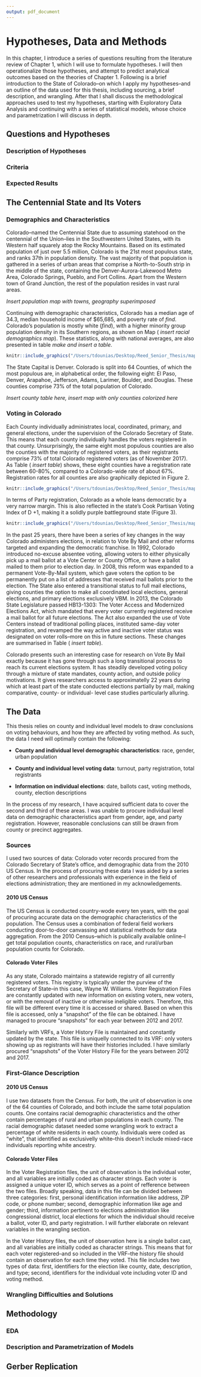 ```yaml
---
output: pdf_document
---
```



# Hypotheses, Data and Methods
   
    
In this chapter, I introduce a series of questions resulting from the literature review of Chapter 1, which I will use to formulate hypotheses. I will then operationalize those hypotheses, and attempt to predict analytical outcomes based on the theories of Chapter 1. Following is a brief introduction to the State of Colorado--on which I apply my hypotheses--and an outline of the data used for this thesis, including sourcing, a brief description, and wrangling. After that I shall discuss the methodological approaches used to test my hypotheses, starting with Exploratory Data Analysis and continuing with a series of statistical models, whose choice and parametrization I will discuss in depth.
   
## Questions and Hypotheses

### Description of Hypotheses

### Criteria

### Expected Results

## The Centennial State and Its Voters  

### Demographics and Characteristics
   
Colorado--named the Centennial State due to assuming statehood on the centennial of the Union--lies in the Southwestern United States, with its Western half squarely atop the Rocky Mountains. Based on its estimated population of just over 5.5 million, Colorado is the 21st most populous state, and ranks 37th in population density. The vast majority of that population is gathered in a series of urban areas that comprise a North-to-South strip in the middle of the state, containing the Denver-Aurora-Lakewood Metro Area, Colorado Springs, Pueblo, and Fort Collins. Apart from the Western town of Grand Junction, the rest of the population resides in vast rural areas.  
   
_Insert population map with towns, geography superimposed_  
  
Continuing with demographic characteristics, Colorado has a median age of 34.3, median household income of $65,685, and poverty rate of _find_. Colorado's population is mostly white (_find_), with a higher minority group population density in its Southern regions, as shown on Map ( _insert racial demographics map_). These statistics, along with national averages, are also presented in table _make and insert a table_. 


```r
knitr::include_graphics("/Users/tdounias/Desktop/Reed_Senior_Thesis/maps/pct_white_county_map.png")
```
   
The State Capital is Denver. Colorado is split into 64 Counties, of which the most populous are, in alphabetical order, the following eight:  El Paso, Denver, Arapahoe, Jefferson, Adams, Larimer, Boulder, and Douglas. These counties comprise 73% of the total population of Colorado.
   
_Insert county table here, insert map with only counties colorized here_

### Voting in Colorado  
    
Each County individually administrates local, coordinated, primary, and general elections, under the supervision of the Colorado Secretary of State. This means that each county individually handles the voters registered in that county. Unsurprisingly, the same eight most populous counties are also the counties with the majority of registered voters, as their registrants comprise 73% of total Colorado registered voters (as of November 2017). As Table  ( _insert table_) shows, these eight counties have a registration rate between 60-80%, compared to a Colorado-wide rate of about 67%. Registration rates for all counties are also graphically depicted in Figure 2.

```r
knitr::include_graphics("/Users/tdounias/Desktop/Reed_Senior_Thesis/maps/pct_registered_county_map.png")
```

In terms of Party registration, Colorado as a whole leans democratic by a very narrow margin. This is also reflected in the state's Cook Partisan Voting Index of D +1, making it a solidly purple battleground state (Figure 3).

```r
knitr::include_graphics("/Users/tdounias/Desktop/Reed_Senior_Thesis/maps/party_affiliation_county_map.png")
```
   
In the past 25 years, there have been a series of key changes in the way Colorado administers elections, in relation to Vote By Mail and other reforms targeted and expanding the democratic franchise. In 1992, Colorado introduced no-excuse absentee voting, allowing voters to either physically pick up a mail ballot at a Vote Center or County Office, or have a ballot mailed to them prior to election day. In 2008, this reform was expanded to a permanent Vote-By-Mail system, which gave voters the option to be permanently put on a list of addresses that received mail ballots prior to the election. The State also entered a transitional status to full mail elections, giving counties the option to make all coordinated local elections, general elections, and primary elections exclusively VBM. In 2013, the Colorado State Legislature passed HB13-1303: The Voter Access and Modernized Elections Act, which mandated that every voter currently registered receive a mail ballot for all future elections. The Act also expanded the use of Vote Centers instead of traditional polling places, instituted same-day voter registration, and revamped the way active and inactive voter status was designated on voter rolls--more on this in future sections. These changes are summarised in Table ( _insert table_).   
    
Colorado presents such an interesting case for research on Vote By Mail exactly because it has gone through such a long transitional process to reach its current elections system. It has steadily developed voting policy through a mixture of state mandates, county action, and outside policy motivations. It gives researchers access to approximatelly 22 years during which at least part of the state conducted elections partially by mail, making comparative, county- or individual- level case studies particularly alluring.
  
## The Data  

This thesis relies on county and individual level models to draw conclusions on voting behaviours, and how they are affected by voting method. As such, the data I need will optimally contain the following:

* **County and individual level demographic characteristics**: race, gender, urban population
  
* **County and individual level voting data**: turnout, party registration, total registrants
  
* **Information on individual elections**: date, ballots cast, voting methods, county, election descriptions
  
In the process of my research, I have acquired sufficient data to cover the second and third of these areas. I was unable to procure individual level data on demographic characteristics apart from gender, age, and party registration. However, reasonable conclusions can still be drawn from county or precinct aggregates.
  
### Sources
  
I used two sources of data: Colorado voter records procured from the Colorado Secretary of State's office, and demographic data from the 2010 US Census. In the process of procuring these data I was aided by a series of other researchers and professionals with experience in the field of elections administration; they are mentioned in my acknowledgements.

#### 2010 US Census
   
The US Census is conducted country-wode every ten years, with the goal of procuring accurate data on the demographic characteristics of the population. The Census uses a combination of federal field workers conducting door-to-door canvassing and statistical methods for data aggregation. From the 2010 Census--which is publically available online--I get total population counts, characteristics on race, and rural/urban population counts for Colorado.  
   
#### Colorado Voter Files

As any state, Colorado maintains a statewide registry of all currently registered voters. This registry is typically under the purview of the Secretary of State--in this case, Wayne W. Williams. Voter Registration Files are constantly updated with new information on existing voters, new voters, or with the removal of inactive or otherwise ineligible voters. Therefore, this file will be different every time it is accessed or shared. Based on when this file is accessed, only a "snapshot" of the file can be obtained. I have managed to procure "snapshots" for each year between 2012 and 2017.  
    
Similarly with VRFs, a Voter History File is maintained and constantly updated by the state. This file is uniquelly connected to its VRF: only voters showing up as registrants will have their histories included. I have similarly procured "snapshots" of the Voter History File for the years between 2012 and 2017.

### First-Glance Description   

#### 2010 US Census
   
I use two datasets from the Census. For both, the unit of observation is one of the 64 counties of Colorado, and both include the same total population counts. One contains racial demographic characteristics and the other contain percentages of rural and urban populations in each county. The racial demographic dataset needed some wrangling work to extract a percentage of white residents in each county. Individuals were coded as "white", that identified as exclusivelly white--this doesn't include mixed-race individuals reporting white ancestry.
   
#### Colorado Voter Files

  In the Voter Registration files, the unit of observation is the individual voter, and all variables are initially coded as character strings. Each voter is assigned a unique voter ID, which serves as a point of refference between the two files. Broadly speaking, data in this file can be divided between three categories: first, personal identification information like address, ZIP code, or phone number; second, demographic information like age and gender; third, information pertinent to elections administration like congressional district, local elections for which the individual should receive a ballot, voter ID, and party registration. I will further elaborate on relevant variables in the wrangling section.
   
In the Voter History files, the unit of observation here is a single ballot cast, and all variables are initially coded as character strings. This means that for each voter registered--and so included in the VRF--the history file should contain an observation for each time they voted. This file includes two types of data: first, identifiers for the election like county, date, description, and type; second, identifiers for the individual vote including voter ID and voting method.
   
### Wrangling Difficulties and Solutions
  
## Methodology

### EDA

### Description and Parametrization of Models

## Gerber Replication
